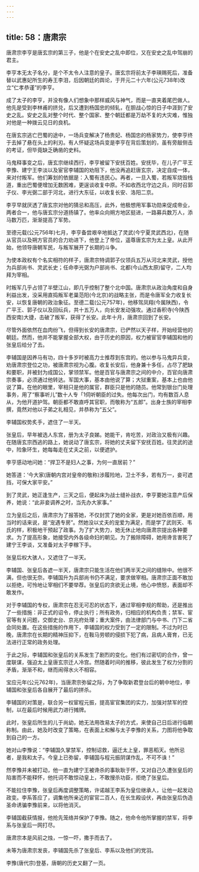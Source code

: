 ```yaml
---
---
---
```

title: 58：唐肃宗
---



唐肃宗李亨是唐玄宗的第三子，他是个在安史之乱中即位，又在安史之乱中驾崩的君主。

李亨本无太子名分，是个不太令人注意的皇子。唐玄宗将前太子李瑛赐死后，准备替以武惠妃所生的寿王李泪，后因朝廷的舆论，于开元二十六年(公元738年)改立“仁孝恭谨”的李亨。

成了太子的李亨，并没有像人们想象中那样威风与神气，而是一直夹着尾巴做人。他先是受到李林甫的挤兑，后又遭到杨国忠的倾轧，在胆战心惊的日子中涯到了安史之乱。安史之乱对整个时代、整个国家、整个朝廷都是万劫不复的大灾难，惟独对他是一种拨云见日的良机。

在唐玄宗逃亡巴蜀的途中，一场兵变解决了杨贵妃、杨国忠的杨家势力，使李亨终于去掉了悬在头上的利刃。有人怀疑这场兵变是李亨在背后策划的，虽有旁敲侧击的考证，但毕竟缺乏确凿的史料。

马鬼释事变之后，唐玄宗继续西行，李亨被留下安抚百姓。安抚毕，在儿子广平王李豫、建宁王李淡以及宦官李辅国的劝阻下，他没再追赶唐玄宗，决定自成一体，来对付叛军。他们筹划的依据是：入蜀有违民心。再者，一旦入蜀，若叛军烧毁栈道，重出巴蜀便增加无数困难，更逞谈收复中原。不如收西北守边之兵，同时召郭子仪、李光弼二部于河北，进行大东征，以收复长安、洛阳二京。

李亨早就厌透了唐玄宗对他的猜忌和高压，此外，他极想用军事功勋来促成帝业，两者合一，他与唐玄宗分道扬镇了。他率众向朔方地区挺进，一路募兵数万人，添马数万匹，渐渐提高了军势。

至德元载(公元756年)七月，李亨备尝艰辛地抵达了灵武(今宁夏灵武西北)，在随从官员以及朔方官员的合力劝进下，他登上了帝位，遥尊唐玄宗为太上皇。从此开始，他领导唐朝军民，与叛军展开了长期的斗争。

为使本政权有个名实相符的样子，唐肃宗特调郭子仪领兵五万从河北来灵武，授他为兵部尚书、灵武长史；任命李光弼为户部尚书、北都(今山西太原)留守，二人均拜为宰相。

时叛军几乎占领了半壁江山，即几乎控制了整个北中国。唐肃宗从政治角度和自身利益出发，没采用直捣叛军老巢范阳(今北京)的战略主张，而是令唐军全力收复长安，以恢复唐朝的政治象征。至德二载(公元757年)，他移驾凤翔(今属陕西)，令广平王、郭子仪以及回纭兵，共十五万人，向长安发动强攻。通过香积寺(今陕西西安南)大捷，击破了叛军，获得了长安。此年十月，唐肃宗回到了长安。

尽管外面依然在血肉纷飞，但得到长安的唐肃宗，已俨然以天子样，开始经营他的朝廷。然而，他并不能掌握全部大权，由于历史的原因，权力被宦官李辅国和他的张皇后给分了去。

李辅国是因养马有功，四十多岁时被高力士推荐到东宫的。他以参与马鬼异兵变，劝唐肃宗登位之功，被唐肃宗视为心腹。收复长安后，他身兼十多任，占尽了肥缺和要职，并被封为成国公，掌领禁军。他是百官与唐肃宗之间的中介，百官向唐肃宗奏事，必须通过他转达。军国大事，基本由他说了算；大狱重案，基本上也由他说了算。在他的眼里，宰相只是他的属官，群臣只是他的随员。他常到银台门处理事务，用了“察事听儿”数十人专「1伺听朝臣的过失。他每次出门，均有数百人息从，为他开道护驾。朝臣都不敢直呼其官职，而敬称为“五郎”。出身士族的宰相李撰，竟然对他以子弟之礼相见，并恭称为“五父”。

李辅国权势炙手，遮住了一半天。

张皇后，早年被选人东宫，册为太子良娣。她能干，肯吃苦，对政治又极有兴趣。在随唐玄宗西逃的路上，她说动了唐玄宗，将她的丈夫留下安抚百姓。往灵武的途中，险象环生，她每每走在丈夫之前，以便遮护。

李亨感动地问她：“捍卫不是妇人之事，为何一直居前？”

她答道：‘今大家(唐朝内宫对皇帝的敬称)涉履险地，卫士不多，若有万一，妾可遮挡，可保大家平安。”

到了灵武，她正逢生产，三天之后，便起床为战士缝补战衣，李亨要她注意产后保养，她说：“此非妾调养之时，当先办大家事。”

立为皇后之后，唐肃宗为了报答她，不仅封赏了她的全家，更是对她百依百顺，用当时的话来说，是“宠遇专房”。然她没以丈夫的宠爱为满足，而是学了武则天、韦氏的样，积极地干预起了政事。为了扩大势力，她无休止地向唐肃宗提出各种要求。为了提高形象，她接受内外各级命妇的朝见。为了搬除障碍，她用谗言害死了建宁王李谈，又准备对太子李稼下手。

张皇后权大骇人，又遮住了一半天。

李辅国、张皇后各遮一半天，唐肃宗只能生活在他们两半天之间的缝隙中。他很不满，但也很无奈。李辅国升为兵部尚书仍不满足，要求做宰相。唐肃宗正面不敢加以拒绝，可怜地让宰相们不要举荐。张皇后的贪欲无止境，他心中愤怒，表面却不敢发作。

对于李辅国的专权，唐肃宗在忍无可忍的状态下，通过宰相李规的帮助，还是推出了一些措施：非正式的诏令，停止执行；所有政务，归相应的机构负责；禁军、宦官等有关问题，交御史台、京兆府处理；重大案件，由法律部门与中书、门下二省会同处置。在这些措施的作用下，李辅国的权力受到了一定的限制。不过为时已晚，唐肃宗在长期的精神压抑下，在鞍马劳顿的侵损下犯了病，且病人膏育，已无法进行正常的政务处理。

于此之际，李辅国和张皇后的关系发生了剧烈的变化。他们有过密切的合作，曾一度联谋，强迫太上皇唐玄宗迁人冷宫。然随着时间的推移，彼此发生了权力分割的矛盾，渐渐不和，继而闹得水火不相容。

宝应元年(公元762年)，当唐肃宗弥留之际，为了争取新君登台后的朝中地位，李辅国和张皇后各自展开了最后的拼杀。

李辅国的对策是，联合另一权宦程元振，提高宦官集团的实力，加强对禁军的控制，以在最后时候用武力进行摊牌。

此时，张皇后所生的儿于尚幼，她无法用改易太子的方式，来使自己日后进行临朝称制。由此，她及时改变了策略，在表面上和解与太子李豫的关系，力图将他争取到自己的一方。

她对山李豫说：“李辅国久掌禁军，控制诏救，逼迁太上皇，罪恶稻天。他所忌者，是我和太子。今皇上已弥留，李辅国与程元振阴谋作乱，不可不诛！”

然李豫并未被打动，他一直为建宁王被谗杀的事耿耿于怀，又对自己久遭张皇后的陷害而不能释怀，他托词不敢惊动皇上，不敢搜杀功臣，拒绝了张皇后。

不能拉住李豫，张皇后再度调整策略，许诺越王李系为皇位继承人，让他一起发动政变。李系答应了，调集他所亲近的宦官二百人，在长生殿设伏，再由张皇后伪造圣命诱骗李豫前来，以将他消灭。

李辅国截获情报，他抢先笼络并保护了李豫。随之，他命令他所掌握的禁军，将李系与张皇后一网打尽。

唐肃宗本是风前之烛，一惊一吓，撒手而去了。

未等为唐肃宗发丧，李辅国先杀了张皇后、李系以及他们的党羽。

李豫(唐代宗)登基，唐朝的历史又翻了一页。